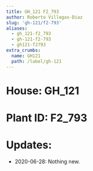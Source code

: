```yaml
---
title: GH_121 F2_793
author: Roberto Villegas-Diaz
slug: 'gh-121/f2-793'
aliases:
  - gh_121-f2_793
  - gh-121-f2-793
  - gh121-f2793
extra_crumbs:
  name: GH121
  path: /label/gh-121
---
```


# **House**: GH_121
# **Plant ID**: F2_793
# **Updates**: 
 - 2020-06-28: Nothing new.
